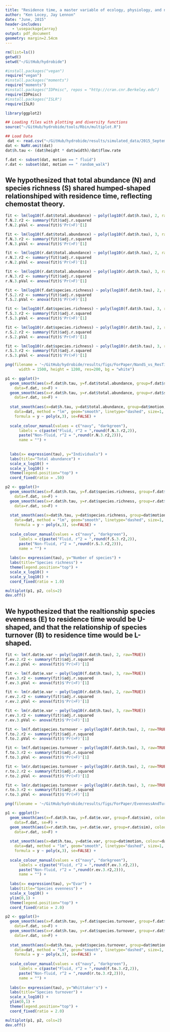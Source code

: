 ```yaml
---
title: "Residence time, a master variable of ecology, physiology, and natural selection"
author: "Ken Locey, Jay Lennon"
date: "June, 2015"
header-includes:
   - \usepackage{array}
output: pdf_document
geometry: margin=2.54cm
---
```



```r
rm(list=ls()) 
getwd() 
setwd("~/GitHub/hydrobide") 
```

```r
#install.packages("vegan") 
require("vegan") 
#install.packages("moments")
require("moments")
#install.packages("IDPmisc", repos = "http://cran.cnr.Berkeley.edu")
require(IDPmisc)
#install.packages("ISLR")
require(ISLR)

library(ggplot2)
```


```r
## Loading files with plotting and diversity functions
source("~/GitHub/hydrobide/tools/Rbin/multiplot.R")
```


```r
## Load Data
 dat <- read.csv("~/GitHub/hydrobide/results/simulated_data/2015_September/12_Sept/SimData.csv")
dat <- NaRV.omit(dat)
dat$h.tau <- (dat$height * dat$width)/dat$flow.rate

f.dat <- subset(dat, motion == " fluid")
r.dat <- subset(dat, motion == " random_walk")
```

## We hypothesized that total abundance (N) and species richness (S) shared humped-shaped relationshiped with residence time, reflecting chemostat theory.


```r
fit <- lm(log10(f.dat$total.abundance) ~ poly(log10(f.dat$h.tau), 2, raw=TRUE))
f.N.2.r2 <- summary(fit)$adj.r.squared
f.N.2.pVal <- anova(fit)$'Pr(>F)'[1]

fit <- lm(log10(f.dat$total.abundance) ~ poly(log10(f.dat$h.tau), 3, raw=TRUE))
f.N.3.r2 <- summary(fit)$adj.r.squared
f.N.3.pVal <- anova(fit)$'Pr(>F)'[1]

fit <- lm(log10(r.dat$total.abundance) ~ poly(log10(r.dat$h.tau), 2, raw=TRUE))
r.N.2.r2 <- summary(fit)$adj.r.squared
r.N.2.pVal <- anova(fit)$'Pr(>F)'[1]

fit <- lm(log10(r.dat$total.abundance) ~ poly(log10(r.dat$h.tau), 3, raw=TRUE))
r.N.3.r2 <- summary(fit)$adj.r.squared
r.N.3.pVal <- anova(fit)$'Pr(>F)'[1]

fit <- lm(log10(f.dat$species.richness) ~ poly(log10(f.dat$h.tau), 2, raw=TRUE))
f.S.2.r2 <- summary(fit)$adj.r.squared
f.S.2.pVal <- anova(fit)$'Pr(>F)'[1]

fit <- lm(log10(f.dat$species.richness) ~ poly(log10(f.dat$h.tau), 3, raw=TRUE))
f.S.3.r2 <- summary(fit)$adj.r.squared
f.S.3.pVal <- anova(fit)$'Pr(>F)'[1]

fit <- lm(log10(r.dat$species.richness) ~ poly(log10(r.dat$h.tau), 2, raw=TRUE))
r.S.2.r2 <- summary(fit)$adj.r.squared
r.S.2.pVal <- anova(fit)$'Pr(>F)'[1]

fit <- lm(log10(r.dat$species.richness) ~ poly(log10(r.dat$h.tau), 3, raw=TRUE))
r.S.3.r2 <- summary(fit)$adj.r.squared
r.S.3.pVal <- anova(fit)$'Pr(>F)'[1]
```



```r
png(filename = '~/GitHub/hydrobide/results/figs/ForPaper/NandS_vs_ResTime.png',
      width = 1500, height = 1200, res=200, bg = "white")

p1 <- ggplot()+
  geom_smooth(aes(x=f.dat$h.tau, y=f.dat$total.abundance, group=f.dat$sim), colour='skyblue1',
    data=f.dat, se=F) +  
  geom_smooth(aes(x=r.dat$h.tau, y=r.dat$total.abundance, group=r.dat$sim), colour='seagreen1',
    data=r.dat, se=F) +  
  
  stat_smooth(aes(x=dat$h.tau, y=dat$total.abundance, group=dat$motion, colour=dat$motion),
    data=dat, method = "lm", geom="smooth", linetype="dashed", size=1,
    formula = y ~ poly(x,3), se=FALSE) +
  
  scale_colour_manual(values = c("navy", "darkgreen"),
      labels = c(paste("Fluid, r^2 = ",round(f.N.3.r2,2)),
      paste("Non-fluid, r^2 = ",round(r.N.3.r2,2))),
      name = "") +
  
  
  labs(x= expression(tau), y="Individuals") +
  labs(title="Total abundance") +
  scale_x_log10() +
  scale_y_log10() +
  theme(legend.position="top") +
  coord_fixed(ratio = .50)

p2 <- ggplot()+
  geom_smooth(aes(x=f.dat$h.tau, y=f.dat$species.richness, group=f.dat$sim), colour='skyblue1',
    data=f.dat, se=F) +  
  geom_smooth(aes(x=r.dat$h.tau, y=r.dat$species.richness, group=r.dat$sim), colour='seagreen1',
    data=r.dat, se=F) +  
  
  stat_smooth(aes(x=dat$h.tau, y=dat$species.richness, group=dat$motion, colour=dat$motion),
    data=dat, method = "lm", geom="smooth", linetype="dashed", size=1,
    formula = y ~ poly(x,3), se=FALSE) +
  
  scale_colour_manual(values = c("navy", "darkgreen"),
      labels = c(paste("Fluid, r^2 = ",round(f.S.3.r2,2)),
      paste("Non-fluid, r^2 = ",round(r.S.3.r2,2))),
      name = "") +
    
  labs(x= expression(tau), y="Number of species") +
  labs(title="Species richness") +
  theme(legend.position="top") +
  scale_x_log10() +
  scale_y_log10() +
  coord_fixed(ratio = 1.0)

multiplot(p1, p2, cols=2)
dev.off()
```


## We hypothesized that the realtionship species evenness (E) to residence time would be U-shaped, and that the relationship of species turnover (B) to residence time would be L-shaped.

```r
fit <- lm(f.dat$e.var ~ poly(log10(f.dat$h.tau), 2, raw=TRUE))
f.ev.2.r2 <- summary(fit)$adj.r.squared
f.ev.2.pVal <- anova(fit)$'Pr(>F)'[1]

fit <- lm(f.dat$e.var ~ poly(log10(f.dat$h.tau), 3, raw=TRUE))
f.ev.3.r2 <- summary(fit)$adj.r.squared
f.ev.3.pVal <- anova(fit)$'Pr(>F)'[1]

fit <- lm(r.dat$e.var ~ poly(log10(r.dat$h.tau), 2, raw=TRUE))
r.ev.2.r2 <- summary(fit)$adj.r.squared
r.ev.2.pVal <- anova(fit)$'Pr(>F)'[1]

fit <- lm(r.dat$e.var ~ poly(log10(r.dat$h.tau), 3, raw=TRUE))
r.ev.3.r2 <- summary(fit)$adj.r.squared
r.ev.3.pVal <- anova(fit)$'Pr(>F)'[1]

fit <- lm(f.dat$species.turnover ~ poly(log10(f.dat$h.tau), 2, raw=TRUE))
f.to.2.r2 <- summary(fit)$adj.r.squared
f.to.2.pVal <- anova(fit)$'Pr(>F)'[1]

fit <- lm(f.dat$species.turnover ~ poly(log10(f.dat$h.tau), 3, raw=TRUE))
f.to.3.r2 <- summary(fit)$adj.r.squared
f.to.3.pVal <- anova(fit)$'Pr(>F)'[1]

fit <- lm(r.dat$species.turnover ~ poly(log10(r.dat$h.tau), 2, raw=TRUE))
r.to.2.r2 <- summary(fit)$adj.r.squared
r.to.2.pVal <- anova(fit)$'Pr(>F)'[1]

fit <- lm(r.dat$species.turnover ~ poly(log10(r.dat$h.tau), 3, raw=TRUE))
r.to.3.r2 <- summary(fit)$adj.r.squared
r.to.3.pVal <- anova(fit)$'Pr(>F)'[1]
```


```r
png(filename = '~/GitHub/hydrobide/results/figs/ForPaper/EvennessAndTurnover_vs_ResTime.png', width = 1500, height = 1200, res=200, bg = "white")

p1 <- ggplot()+
  geom_smooth(aes(x=f.dat$h.tau, y=f.dat$e.var, group=f.dat$sim), colour='skyblue1',
    data=f.dat, se=F) +  
  geom_smooth(aes(x=r.dat$h.tau, y=r.dat$e.var, group=r.dat$sim), colour='seagreen1',
    data=r.dat, se=F) +  
  
  stat_smooth(aes(x=dat$h.tau, y=dat$e.var, group=dat$motion, colour=dat$motion),
    data=dat, method = "lm", geom="smooth", linetype="dashed", size=1,
    formula = y ~ poly(x,3), se=FALSE) +
  
  scale_colour_manual(values = c("navy", "darkgreen"),
      labels = c(paste("Fluid, r^2 = ",round(f.ev.3.r2,2)),
      paste("Non-fluid, r^2 = ",round(r.ev.3.r2,2))),
      name = "") +
  
  labs(x= expression(tau), y="Evar") +
  labs(title="Species evenness") +
  scale_x_log10() +
  ylim(0,1) +
  theme(legend.position="top") +
  coord_fixed(ratio = 2.0)

p2 <- ggplot()+
  geom_smooth(aes(x=f.dat$h.tau, y=f.dat$species.turnover, group=f.dat$sim), colour='skyblue1',
    data=f.dat, se=F) +  
  geom_smooth(aes(x=r.dat$h.tau, y=r.dat$species.turnover, group=r.dat$sim), colour='seagreen1',
    data=r.dat, se=F) +  
  
  stat_smooth(aes(x=dat$h.tau, y=dat$species.turnover, group=dat$motion, colour=dat$motion),
    data=dat, method = "lm", geom="smooth", linetype="dashed", size=1,
    formula = y ~ poly(x,3), se=FALSE) +
  
  scale_colour_manual(values = c("navy", "darkgreen"),
      labels = c(paste("Fluid, r^2 = ",round(f.to.3.r2,2)),
      paste("Non-fluid, r^2 = ",round(r.to.3.r2,2))),
      name = "") +
    
  labs(x= expression(tau), y="Whittaker's") +
  labs(title="Species turnover") +
  scale_x_log10() +
  ylim(0,1) +
  theme(legend.position="top") +
  coord_fixed(ratio = 2.0)

multiplot(p1, p2, cols=2)
dev.off()
```
